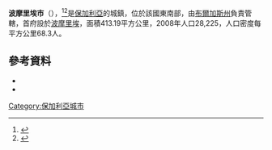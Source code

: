 {{NoteTA
|T=zh-cn:波莫里埃市;zh-tw:波摩里埃市;
|1=zh-cn:波莫里埃;zh-tw:波摩里埃;
}}

'''波摩里埃市'''（{{lang-bg|Поморие}}），<ref>{{Cite web|title=Pomorie - 波摩里埃|url=http://terms.naer.edu.tw/detail/3009459/?index=1|accessdate=2019-09-08|author=國家教育研究院|date=|format=|work=雙語詞彙、學術名詞暨辭書資訊網|publisher=|language=|archive-date=2021-02-04|archive-url=https://web.archive.org/web/20210204083332/http://terms.naer.edu.tw/detail/3009459/?index=1|dead-url=no}}</ref><ref>{{Cite web|title=欢迎探索保加利亚|url=http://www.tourism.government.bg/sites/trsm.gateway.bg/files/uploads/registers/materials/brochure_bulgaria_chinese.pdf|accessdate=|author=保加利亚经济、能源和旅游部|date=|format=|publisher=|language=|archive-date=2021-02-14|archive-url=https://web.archive.org/web/20210214035336/https://www.tourism.government.bg/sites/trsm.gateway.bg/files/uploads/registers/materials/brochure_bulgaria_chinese.pdf|dead-url=no}}</ref>是[[保加利亞|保加利亞]]的城鎮，位於該國東南部，由[[布爾加斯州|布爾加斯州]]負責管轄，首府設於[[波摩里埃|波摩里埃]]，面積413.19平方公里，2008年人口28,225，人口密度每平方公里68.3人。

==參考資料==
*{{URL|http://www.pomorie.org/}}
*{{Official website|http://www.pomorie.org/}}

{{Coord|42|37|N|27|34|E|region:BG|display=title}}

{{Bulgaria-geo-stub}}
[[Category:保加利亞城市|Category:保加利亞城市]]